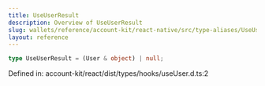 ```yaml
---
title: UseUserResult
description: Overview of UseUserResult
slug: wallets/reference/account-kit/react-native/src/type-aliases/UseUserResult
layout: reference
---
```


```ts
type UseUserResult = (User & object) | null;
```

Defined in: account-kit/react/dist/types/hooks/useUser.d.ts:2

